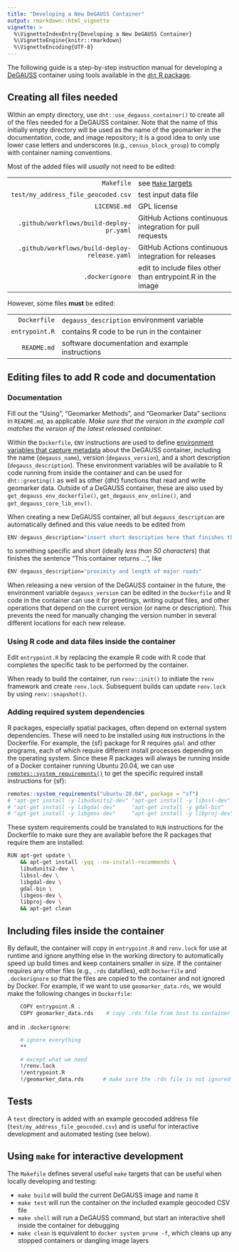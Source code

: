 ```yaml
---
title: "Developing a New DeGAUSS Container"
output: rmarkdown::html_vignette
vignette: >
  %\VignetteIndexEntry{Developing a New DeGAUSS Container}
  %\VignetteEngine{knitr::rmarkdown}
  %\VignetteEncoding{UTF-8}
---
```


The following guide is a step-by-step instruction manual for developing a [DeGAUSS](https://degauss.org) container using tools available in the [`dht` R package](https://degauss.org/dht).

## Creating all files needed

Within an empty directory, use `dht::use_degauss_container()` to create all of the files needed for a DeGAUSS container. Note that the name of this initially empty directory will be used as the name of the geomarker in the documentation, code, and image repository; it is a good idea to only use lower case letters and underscores (e.g., `census_block_group`) to comply with container naming conventions.

Most of the added files will *usually* not need to be edited:

|   |   |
|--:|:--|
|`Makefile` | see [`Make` targets](#using-make-for-interactive-development) |
|`test/my_address_file_geocoded.csv` | test input data file |
|`LICENSE.md` | GPL license |
|`.github/workflows/build-deploy-pr.yaml` | GitHub Actions continuous integration for pull requests |
|`.github/workflows/build-deploy-release.yaml` | GitHub Actions continuous integration for releases |
|`.dockerignore` | edit to include files other than entrypoint.R in the image |

However, some files **must** be edited: 

|   |   |
|--:|:--|
|`Dockerfile` | `degauss_description` environment variable |
|`entrypoint.R` | contains R code to be run in the container |
|`README.md` | software documentation and example instructions |
  
## Editing files to add R code and documentation

### Documentation

Fill out the "Using", "Geomarker Methods", and "Geomarker Data" sections in `README.md`, as applicable. *Make sure that the version in the example call matches the version of the latest released container.*

Within the `Dockerfile`, `ENV` instructions are used to define [environment variables that capture metadata](./degauss-metadata-specification.html) about the DeGAUSS container, including the name (`degauss_name`), version (`degauss_version`), and a short description (`degauss_description`). These environment variables will be available to R code running from inside the container and can be used for `dht::greeting()` as well as other {dht} functions that read and write geomarker data. Outside of a DeGAUSS container, these are also used by `get_degauss_env_dockerfile()`, `get_degauss_env_online()`, and `get_degauss_core_lib_env()`.

When creating a new DeGAUSS container, all but `degauss_description` are automatically defined and this value needs to be edited from 

```sh
ENV degauss_description="insert short description here that finishes the sentence 'This container returns ...'"
```

to something specific and short (ideally *less than 50 characters*) that finishes the sentence "This container returns ...", like

```sh
ENV degauss_description="proximity and length of major roads"
```

When releasing a new version of the DeGAUSS container in the future, the environment variable `degauss_version` can be edited in the `Dockerfile` and R code in the container can use it for greetings, writing output files, and other operations that depend on the current version (or name or description). This prevents the need for manually changing the version number in several different locations for each new release.

### Using R code and data files inside the container

Edit `entrypoint.R` by replacing the example R code with R code that
completes the specific task to be performed by the container.

When ready to build the container, run
`renv::init()` to initiate the `renv` framework and create `renv.lock`. Subsequent builds can update `renv.lock` by using `renv::snapshot()`.

### Adding required system dependencies

R packages, especially spatial packages, often depend on external system dependencies.  These will need to be installed using `RUN` instructions in the Dockerfile. For example, the {sf} package for R requires `gdal` and other programs, each of which require different install processes depending on the operating system.  Since these R packages will always be running inside of a Docker container running Ubuntu 20.04, we can use [`remotes::system_requirements()`](https://remotes.r-lib.org/reference/system_requirements.html) to get the specific required install instructions for {sf}:

```R
remotes::system_requirements("ubuntu-20.04", package = "sf")
# "apt-get install -y libudunits2-dev" "apt-get install -y libssl-dev"
# "apt-get install -y libgdal-dev"     "apt-get install -y gdal-bin"
# "apt-get install -y libgeos-dev"     "apt-get install -y libproj-dev"

```

These system requirements could be translated to `RUN` instructions for the Dockerfile to make sure they are available before the R packages that require them are installed:


```sh
RUN apt-get update \
    && apt-get install -yqq --no-install-recommends \
    libudunits2-dev \
	libssl-dev \
    libgdal-dev \
	gdal-bin \
    libgeos-dev \
    libproj-dev \
    && apt-get clean
```

## Including files inside the container

By default, the container will copy in `entrypoint.R` and `renv.lock` for use at runtime and ignore anything else in the working directory to automatically speed up build times and keep containers smaller in size. If the container requires any other files (e.g., `.rds` datafiles), edit
`Dockerfile` and `.dockerignore` so that the files are copied to the
container and not ignored by Docker. For example, if we want to use
`geomarker_data.rds`, we would make the following changes in `Dockerfile`:

```sh
    COPY entrypoint.R .
	COPY geomarker_data.rds    # copy .rds file from host to container when building
```

and in `.dockerignore`:

```sh
    # ignore everything
    **

    # except what we need
    !/renv.lock
    !/entrypoint.R
    !/geomarker_data.rds      # make sure the .rds file is not ignored
```

## Tests

A `test` directory is added with an example geocoded address file (`test/my_address_file_geocoded.csv`) and is useful for interactive development and automated testing (see below).

## Using `make` for interactive development

The `Makefile` defines several useful `make` targets that can be useful when locally developing and testing:

- `make build` will build the current DeGAUSS image and name it
- `make test` will run the container on the included example geocoded CSV file
- `make shell` will run a DeGAUSS command, but start an interactive shell inside the container for debugging
- `make clean` is equivalent to `docker system prune -f`, which cleans up any stopped containers or dangling image layers
